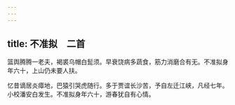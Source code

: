 ```yaml
---
---
---
```

title: 不准拟　二首
---



篮舆腾腾一老夫，褐裘乌帽白髭须。早衰饶病多蔬食，筋力消磨合有无。不准拟身年六十，上山仍未要人扶。

忆昔谪居炎瘴地，巴猿引哭虎随行。多于贾谊长沙苦，予自左迁江峡，凡经七年。小校潘安白发生。不准拟身年六十，游春犹自有心情。
